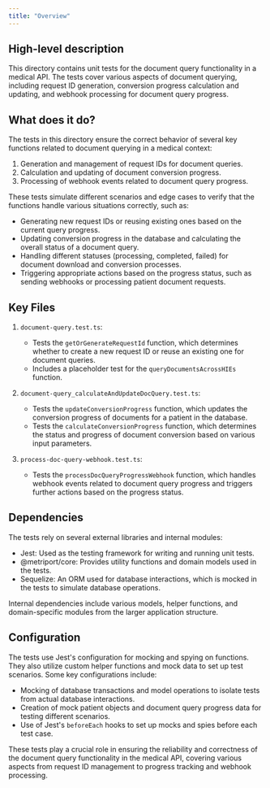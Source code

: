 ```yaml
---
title: "Overview"
---
```


## High-level description
This directory contains unit tests for the document query functionality in a medical API. The tests cover various aspects of document querying, including request ID generation, conversion progress calculation and updating, and webhook processing for document query progress.

## What does it do?
The tests in this directory ensure the correct behavior of several key functions related to document querying in a medical context:

1. Generation and management of request IDs for document queries.
2. Calculation and updating of document conversion progress.
3. Processing of webhook events related to document query progress.

These tests simulate different scenarios and edge cases to verify that the functions handle various situations correctly, such as:

- Generating new request IDs or reusing existing ones based on the current query progress.
- Updating conversion progress in the database and calculating the overall status of a document query.
- Handling different statuses (processing, completed, failed) for document download and conversion processes.
- Triggering appropriate actions based on the progress status, such as sending webhooks or processing patient document requests.

## Key Files

1. `document-query.test.ts`:
   - Tests the `getOrGenerateRequestId` function, which determines whether to create a new request ID or reuse an existing one for document queries.
   - Includes a placeholder test for the `queryDocumentsAcrossHIEs` function.

2. `document-query_calculateAndUpdateDocQuery.test.ts`:
   - Tests the `updateConversionProgress` function, which updates the conversion progress of documents for a patient in the database.
   - Tests the `calculateConversionProgress` function, which determines the status and progress of document conversion based on various input parameters.

3. `process-doc-query-webhook.test.ts`:
   - Tests the `processDocQueryProgressWebhook` function, which handles webhook events related to document query progress and triggers further actions based on the progress status.

## Dependencies
The tests rely on several external libraries and internal modules:

- Jest: Used as the testing framework for writing and running unit tests.
- @metriport/core: Provides utility functions and domain models used in the tests.
- Sequelize: An ORM used for database interactions, which is mocked in the tests to simulate database operations.

Internal dependencies include various models, helper functions, and domain-specific modules from the larger application structure.

## Configuration
The tests use Jest's configuration for mocking and spying on functions. They also utilize custom helper functions and mock data to set up test scenarios. Some key configurations include:

- Mocking of database transactions and model operations to isolate tests from actual database interactions.
- Creation of mock patient objects and document query progress data for testing different scenarios.
- Use of Jest's `beforeEach` hooks to set up mocks and spies before each test case.

These tests play a crucial role in ensuring the reliability and correctness of the document query functionality in the medical API, covering various aspects from request ID management to progress tracking and webhook processing.